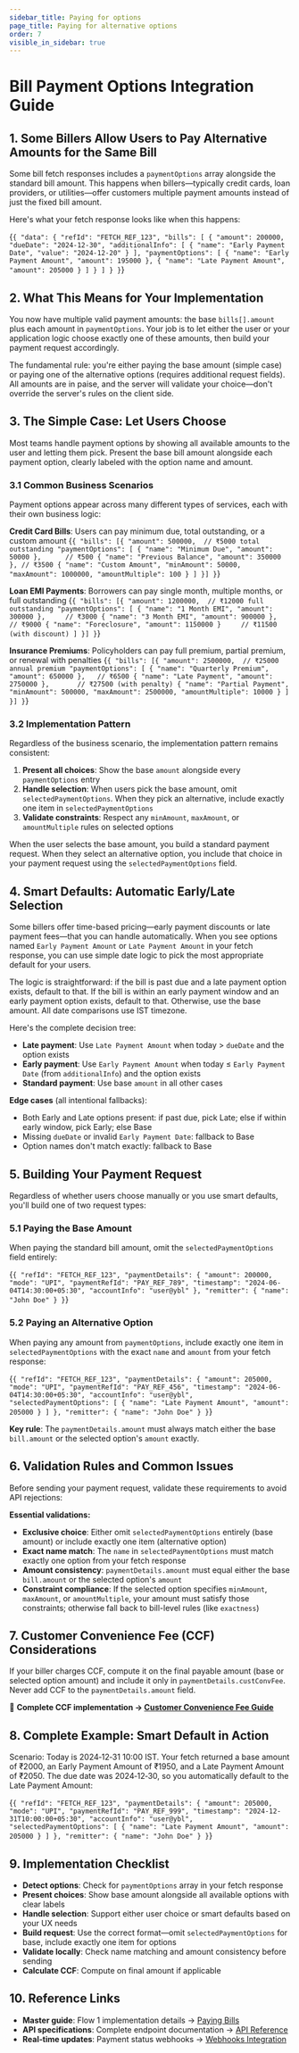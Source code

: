 ```yaml
---
sidebar_title: Paying for options
page_title: Paying for alternative options
order: 7
visible_in_sidebar: true
---
```


# Bill Payment Options Integration Guide

## 1. Some Billers Allow Users to Pay Alternative Amounts for the Same Bill

Some bill fetch responses includes a `paymentOptions` array alongside the standard bill amount. This happens when billers—typically credit cards, loan providers, or utilities—offer customers multiple payment amounts instead of just the fixed bill amount.

Here's what your fetch response looks like when this happens:

<CodeBlockWithCopy language="json">{`
{
  "data": {
    "refId": "FETCH_REF_123",
    "bills": [
      {
        "amount": 200000,
        "dueDate": "2024-12-30",
        "additionalInfo": [
          { "name": "Early Payment Date", "value": "2024-12-20" }
        ],
        "paymentOptions": [
          { "name": "Early Payment Amount", "amount": 195000 },
          { "name": "Late Payment Amount", "amount": 205000 }
        ]
      }
    ]
  }
}
`}</CodeBlockWithCopy>

## 2. What This Means for Your Implementation

You now have multiple valid payment amounts: the base `bills[].amount` plus each amount in `paymentOptions`. Your job is to let either the user or your application logic choose exactly one of these amounts, then build your payment request accordingly.

The fundamental rule: you're either paying the base amount (simple case) or paying one of the alternative options (requires additional request fields). All amounts are in paise, and the server will validate your choice—don't override the server's rules on the client side.

## 3. The Simple Case: Let Users Choose

Most teams handle payment options by showing all available amounts to the user and letting them pick. Present the base bill amount alongside each payment option, clearly labeled with the option name and amount.

### 3.1 Common Business Scenarios

Payment options appear across many different types of services, each with their own business logic:

**Credit Card Bills**: Users can pay minimum due, total outstanding, or a custom amount
<CodeBlockWithCopy language="json">{`
{
  "bills": [{
    "amount": 500000,  // ₹5000 total outstanding
    "paymentOptions": [
      { "name": "Minimum Due", "amount": 50000 },      // ₹500
      { "name": "Previous Balance", "amount": 350000 }, // ₹3500
      { "name": "Custom Amount", "minAmount": 50000, "maxAmount": 1000000, "amountMultiple": 100 }
    ]
  }]
}
`}</CodeBlockWithCopy>

**Loan EMI Payments**: Borrowers can pay single month, multiple months, or full outstanding
<CodeBlockWithCopy language="json">{`
{
  "bills": [{
    "amount": 1200000,  // ₹12000 full outstanding
    "paymentOptions": [
      { "name": "1 Month EMI", "amount": 300000 },     // ₹3000
      { "name": "3 Month EMI", "amount": 900000 },     // ₹9000
      { "name": "Foreclosure", "amount": 1150000 }     // ₹11500 (with discount)
    ]
  }]
}
`}</CodeBlockWithCopy>

**Insurance Premiums**: Policyholders can pay full premium, partial premium, or renewal with penalties
<CodeBlockWithCopy language="json">{`
{
  "bills": [{
    "amount": 2500000,  // ₹25000 annual premium
    "paymentOptions": [
      { "name": "Quarterly Premium", "amount": 650000 },   // ₹6500
      { "name": "Late Payment", "amount": 2750000 },       // ₹27500 (with penalty)
      { "name": "Partial Payment", "minAmount": 500000, "maxAmount": 2500000, "amountMultiple": 10000 }
    ]
  }]
}
`}</CodeBlockWithCopy>

### 3.2 Implementation Pattern

Regardless of the business scenario, the implementation pattern remains consistent:

1. **Present all choices**: Show the base `amount` alongside every `paymentOptions` entry
2. **Handle selection**: When users pick the base amount, omit `selectedPaymentOptions`. When they pick an alternative, include exactly one item in `selectedPaymentOptions`
3. **Validate constraints**: Respect any `minAmount`, `maxAmount`, or `amountMultiple` rules on selected options

When the user selects the base amount, you build a standard payment request. When they select an alternative option, you include that choice in your payment request using the `selectedPaymentOptions` field.

## 4. Smart Defaults: Automatic Early/Late Selection

Some billers offer time-based pricing—early payment discounts or late payment fees—that you can handle automatically. When you see options named `Early Payment Amount` or `Late Payment Amount` in your fetch response, you can use simple date logic to pick the most appropriate default for your users.

The logic is straightforward: if the bill is past due and a late payment option exists, default to that. If the bill is within an early payment window and an early payment option exists, default to that. Otherwise, use the base amount. All date comparisons use IST timezone.

Here's the complete decision tree:
- **Late payment**: Use `Late Payment Amount` when today > `dueDate` and the option exists
- **Early payment**: Use `Early Payment Amount` when today ≤ `Early Payment Date` (from `additionalInfo`) and the option exists
- **Standard payment**: Use base `amount` in all other cases

**Edge cases** (all intentional fallbacks):
- Both Early and Late options present: if past due, pick Late; else if within early window, pick Early; else Base
- Missing `dueDate` or invalid `Early Payment Date`: fallback to Base
- Option names don't match exactly: fallback to Base

## 5. Building Your Payment Request

Regardless of whether users choose manually or you use smart defaults, you'll build one of two request types:

### 5.1 Paying the Base Amount

When paying the standard bill amount, omit the `selectedPaymentOptions` field entirely:

<CodeBlockWithCopy language="json">{`
{
  "refId": "FETCH_REF_123",
  "paymentDetails": {
    "amount": 200000,
    "mode": "UPI",
    "paymentRefId": "PAY_REF_789",
    "timestamp": "2024-06-04T14:30:00+05:30",
    "accountInfo": "user@ybl"
  },
  "remitter": { "name": "John Doe" }
}
`}</CodeBlockWithCopy>

### 5.2 Paying an Alternative Option

When paying any amount from `paymentOptions`, include exactly one item in `selectedPaymentOptions` with the exact `name` and `amount` from your fetch response:

<CodeBlockWithCopy language="json">{`
{
  "refId": "FETCH_REF_123",
  "paymentDetails": {
    "amount": 205000,
    "mode": "UPI",
    "paymentRefId": "PAY_REF_456",
    "timestamp": "2024-06-04T14:30:00+05:30",
    "accountInfo": "user@ybl",
    "selectedPaymentOptions": [
      { "name": "Late Payment Amount", "amount": 205000 }
    ]
  },
  "remitter": { "name": "John Doe" }
}
`}</CodeBlockWithCopy>

**Key rule**: The `paymentDetails.amount` must always match either the base `bill.amount` or the selected option's `amount` exactly.

## 6. Validation Rules and Common Issues

Before sending your payment request, validate these requirements to avoid API rejections:

**Essential validations:**
- **Exclusive choice**: Either omit `selectedPaymentOptions` entirely (base amount) or include exactly one item (alternative option)
- **Exact name match**: The `name` in `selectedPaymentOptions` must match exactly one option from your fetch response
- **Amount consistency**: `paymentDetails.amount` must equal either the base `bill.amount` or the selected option's `amount`
- **Constraint compliance**: If the selected option specifies `minAmount`, `maxAmount`, or `amountMultiple`, your amount must satisfy those constraints; otherwise fall back to bill-level rules (like `exactness`)

## 7. Customer Convenience Fee (CCF) Considerations

If your biller charges CCF, compute it on the final payable amount (base or selected option amount) and include it only in `paymentDetails.custConvFee`. Never add CCF to the `paymentDetails.amount` field.

📖 **Complete CCF implementation → <a href="/payments/billpay/api-integration/customer-convenience-fee" target="_blank">Customer Convenience Fee Guide</a>**

## 8. Complete Example: Smart Default in Action

Scenario: Today is 2024‑12‑31 10:00 IST. Your fetch returned a base amount of ₹2000, an Early Payment Amount of ₹1950, and a Late Payment Amount of ₹2050. The due date was 2024‑12‑30, so you automatically default to the Late Payment Amount:

<CodeBlockWithCopy language="json">{`
{
  "refId": "FETCH_REF_123",
  "paymentDetails": {
    "amount": 205000,
    "mode": "UPI",
    "paymentRefId": "PAY_REF_999",
    "timestamp": "2024-12-31T10:00:00+05:30",
    "accountInfo": "user@ybl",
    "selectedPaymentOptions": [
      { "name": "Late Payment Amount", "amount": 205000 }
    ]
  },
  "remitter": { "name": "John Doe" }
}
`}</CodeBlockWithCopy>

## 9. Implementation Checklist

- **Detect options**: Check for `paymentOptions` array in your fetch response
- **Present choices**: Show base amount alongside all available options with clear labels
- **Handle selection**: Support either user choice or smart defaults based on your UX needs
- **Build request**: Use the correct format—omit `selectedPaymentOptions` for base, include exactly one item for options
- **Validate locally**: Check name matching and amount consistency before sending
- **Calculate CCF**: Compute on final amount if applicable

## 10. Reference Links

- **Master guide**: Flow 1 implementation details → <a href="/payments/billpay/api-integration/paying_bills#3-flow-1-bill-fetch--payment" target="_blank">Paying Bills</a>
- **API specifications**: Complete endpoint documentation → <a href="/payments/billpay/api-integration/api-reference" target="_blank">API Reference</a>
- **Real‑time updates**: Payment status webhooks → <a href="/payments/billpay/api-integration/webhooks" target="_blank">Webhooks Integration</a>

<WasPageHelpful />
